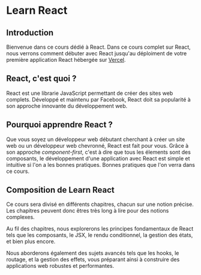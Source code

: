 # Learn React

## Introduction

Bienvenue dans ce cours dédié à React. Dans ce cours complet sur React, nous verrons comment débuter avec React jusqu'au déploiment de votre première application React hébergée sur [Vercel](https://vercel.com).

## React, c'est quoi ?

React est une librarie JavaScript permettant de créer des sites web complets. Développé et maintenu par Facebook, React doit sa popularité à son approche innovante du développement web.

## Pourquoi apprendre React ?

Que vous soyez un développeur web débutant cherchant à créer un site web ou un développeur web chevronné, React est fait pour vous. Grâce à son approche _component-first_, c'est à dire que tous les élements sont des composants,
le développement d'une application avec React est simple et intuitive si l'on a les bonnes pratiques. Bonnes pratiques que l'on verra dans ce cours.

## Composition de Learn React

Ce cours sera divisé en différents chapitres, chacun sur une notion précise. Les chapitres peuvent donc êtres très long à lire pour des notions complexes.

Au fil des chapitres, nous explorerons les principes fondamentaux de React tels que les composants, le JSX, le rendu conditionnel, la gestion des états, et bien plus encore.

Nous aborderons également des sujets avancés tels que les hooks, le routage, et la gestion des effets, vous préparant ainsi à construire des applications web robustes et performantes.
